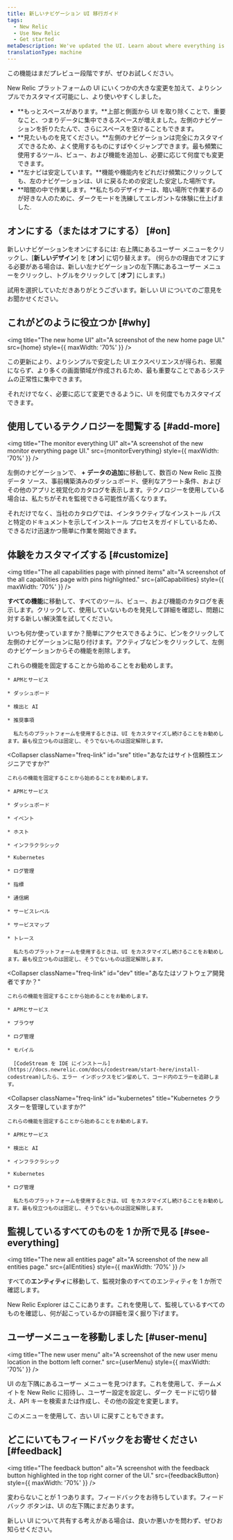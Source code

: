 ```yaml
---
title: 新しいナビゲーション UI 移行ガイド
tags:
  - New Relic
  - Use New Relic
  - Get started
metaDescription: We've updated the UI. Learn about where everything is now.
translationType: machine
---
```








<Callout title="プレビュー">
  この機能はまだプレビュー段階ですが、ぜひお試しください。
</Callout>

New Relic プラットフォームの UI にいくつかの大きな変更を加えて、よりシンプルでカスタマイズ可能にし、より使いやすくしました。

* **もっとスペースがあります。**上部と側面から UI を取り除くことで、重要なこと、つまりデータに集中できるスペースが増えました。左側のナビゲーションを折りたたんで、さらにスペースを空けることもできます。
* **見たいものを見てください。**左側のナビゲーションは完全にカスタマイズできるため、よく使用するものにすばやくジャンプできます。最も頻繁に使用するツール、ビュー、および機能を追加し、必要に応じて何度でも変更できます。
* **左ナビは安定しています。**機能や機能内をどれだけ頻繁にクリックしても、左のナビゲーションは、UI に戻るための安定した安定した場所です。
* **暗闇の中で作業します。**私たちのデザイナーは、暗い場所で作業するのが好きな人のために、ダークモードを洗練してエレガントな体験に仕上げました.

## オンにする（またはオフにする） [#on]

新しいナビゲーションをオンにするには: 右上隅にあるユーザー メニューをクリックし、\[**新しいデザイン**] を \[**オン**] に切り替えます。 (何らかの理由でオフにする必要がある場合は、新しい左ナビゲーションの左下隅にあるユーザー メニューをクリックし、トグルをクリックして \[**オフ**] にします。)

試用を選択していただきありがとうございます。新しい UI についてのご意見をお聞かせください。

## これがどのように役立つか [#why]

<img
  title="The new home UI"
  alt="A screenshot of the new home page UI."
  src={home}
  style={{ maxWidth: '70%' }}
/>

この更新により、よりシンプルで安定した UI エクスペリエンスが得られ、邪魔にならず、より多くの画面領域が作成されるため、最も重要なことであるシステムの正常性に集中できます。

それだけでなく、必要に応じて変更できるように、UI を何度でもカスタマイズできます。

## 使用しているテクノロジーを閲覧する [#add-more]

<img
  title="The monitor everything UI"
  alt="A screenshot of the new monitor everything page UI."
  src={monitorEverything}
  style={{ maxWidth: '70%' }}
/>

左側のナビゲーションで、 **+ データの追加**に移動して、数百の New Relic 互換データ ソース、事前構築済みのダッシュボード、便利なアラート条件、およびその他のアプリと視覚化のカタログを表示します。テクノロジーを使用している場合は、私たちがそれを監視できる可能性が高くなります。

それだけでなく、当社のカタログでは、インタラクティブなインストール パスと特定のドキュメントを示してインストール プロセスをガイドしているため、できるだけ迅速かつ簡単に作業を開始できます。

## 体験をカスタマイズする [#customize]

<img
  title="The all capabilities page with pinned items"
  alt="A screenshot of the all capabilities page with pins highlighted."
  src={allCapabilities}
  style={{ maxWidth: '70%' }}
/>

**すべての機能**に移動して、すべてのツール、ビュー、および機能のカタログを表示します。クリックして、使用していないものを発見して詳細を確認し、問題に対する新しい解決策を試してください。

いつも何か使っていますか？簡単にアクセスできるように、ピンをクリックして左側のナビゲーションに貼り付けます。アクティブなピンをクリックして、左側のナビゲーションからその機能を削除します。

<CollapserGroup>
  <Collapser
    className="freq-link"
    id="new"
    title="始めたばかりですか？"
  >
    これらの機能を固定することから始めることをお勧めします。

    * APMとサービス

    * ダッシュボード

    * 検出と AI

    * 推奨事項

      私たちのプラットフォームを使用するときは、UI をカスタマイズし続けることをお勧めします。最も役立つものは固定し、そうでないものは固定解除します。
  </Collapser>

  <Collapser
    className="freq-link"
    id="sre"
    title="あなたはサイト信頼性エンジニアですか?"
  >
    これらの機能を固定することから始めることをお勧めします。

    * APMとサービス

    * ダッシュボード

    * イベント

    * ホスト

    * インフラクラシック

    * Kubernetes

    * ログ管理

    * 指標

    * 通信網

    * サービスレベル

    * サービスマップ

    * トレース

      私たちのプラットフォームを使用するときは、UI をカスタマイズし続けることをお勧めします。最も役立つものは固定し、そうでないものは固定解除します。
  </Collapser>

  <Collapser
    className="freq-link"
    id="dev"
    title="あなたはソフトウェア開発者ですか？"
  >
    これらの機能を固定することから始めることをお勧めします。

    * APMとサービス

    * ブラウザ

    * ログ管理

    * モバイル

      [CodeStream を IDE にインストール](https://docs.newrelic.com/docs/codestream/start-here/install-codestream)したら、エラー インボックスをピン留めして、コード内のエラーを追跡します。
  </Collapser>

  <Collapser
    className="freq-link"
    id="kubernetes"
    title="Kubernetes クラスターを管理していますか?"
  >
    これらの機能を固定することから始めることをお勧めします。

    * APMとサービス

    * 検出と AI

    * インフラクラシック

    * Kubernetes

    * ログ管理

      私たちのプラットフォームを使用するときは、UI をカスタマイズし続けることをお勧めします。最も役立つものは固定し、そうでないものは固定解除します。
  </Collapser>
</CollapserGroup>

## 監視しているすべてのものを 1 か所で見る [#see-everything]

<img
  title="The new all entities page"
  alt="A screenshot of the new all entities page."
  src={allEntities}
  style={{ maxWidth: '70%' }}
/>

すべての**エンティティ**に移動して、監視対象のすべてのエンティティを 1 か所で確認します。

New Relic Explorer はここにあります。これを使用して、監視しているすべてのものを確認し、何が起こっているかの詳細を深く掘り下げます。

## ユーザーメニューを移動しました [#user-menu]

<img
  title="The new user menu"
  alt="A screenshot of the new user menu location in the bottom left corner."
  src={userMenu}
  style={{ maxWidth: '70%' }}
/>

UI の左下隅にあるユーザー メニューを見つけます。これを使用して、チームメイトを New Relic に招待し、ユーザー設定を設定し、ダーク モードに切り替え、API キーを検索または作成し、その他の設定を変更します。

このメニューを使用して、古い UI に戻すこともできます。

## どこにいてもフィードバックをお寄せください [#feedback]

<img
  title="The feedback button"
  alt="A screenshot with the feedback button highlighted in the top right corner of the UI."
  src={feedbackButton}
  style={{ maxWidth: '70%' }}
/>

変わらないことが 1 つあります。フィードバックをお待ちしています。フィードバック ボタンは、UI の左下隅にまだあります。

新しい UI について共有する考えがある場合は、良いか悪いかを問わず、ぜひお知らせください。